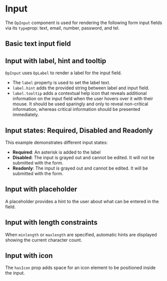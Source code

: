 
<Meta of={DpInputStories} />

# Input

The `DpInput` component is used for rendering the following form input fields via its `type`prop:
text, email, number, password, and tel.

## Basic text input field

<Canvas of={DpInputStories.Default} />

## Input with label, hint and tooltip

`DpInput` uses `DpLabel` to render a label for the input field.

- The `label` property is used to set the label text.
- `label.hint` adds the provided string between label and input field.
- `label.tooltip` adds a contextual help icon that reveals additional information on the input field
when the user hovers over it with their mouse. It should be used sparingly and only to reveal non-critical information,
whereas critical information should be presented immediately.

<Canvas of={DpInputStories.LabelOptions} />

## Input states: Required, Disabled and Readonly

This example demonstrates different input states:
- **Required**: An asterisk is added to the label
- **Disabled**: The input is grayed out and cannot be edited. It will not be submitted with the form.
- **Readonly**: The input is grayed out and cannot be edited. It will be submitted with the form.

<Canvas of={DpInputStories.InputStates} />

## Input with placeholder

A placeholder provides a hint to the user about what can be entered in the field.

<Canvas of={DpInputStories.WithPlaceholder} />

## Input with length constraints

When `minlength` or `maxlength` are specified, automatic hints are displayed showing the current character count.

<Canvas of={DpInputStories.WithLengthConstraints} />

## Input with icon

The `hasIcon` prop adds space for an icon element to be positioned inside the input.

<Canvas of={DpInputStories.WithIconSpace} />
